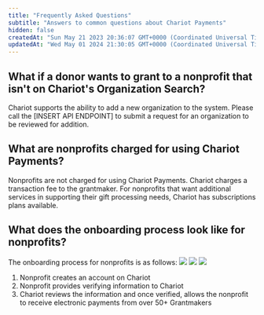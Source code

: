 ```yaml
---
title: "Frequently Asked Questions"
subtitle: "Answers to common questions about Chariot Payments"
hidden: false
createdAt: "Sun May 21 2023 20:36:07 GMT+0000 (Coordinated Universal Time)"
updatedAt: "Wed May 01 2024 21:30:05 GMT+0000 (Coordinated Universal Time)"
---
```


## What if a donor wants to grant to a nonprofit that isn't on Chariot's Organization Search?
Chariot supports the ability to add a new organization to the system. Please call the [INSERT API ENDPOINT] to submit a request for
an organization to be reviewed for addition.

## What are nonprofits charged for using Chariot Payments?
Nonprofits are not charged for using Chariot Payments. Chariot charges a transaction fee to the grantmaker.
For nonprofits that want additional services in supporting their gift processing needs, Chariot has subscriptions plans available.

## What does the onboarding process look like for nonprofits?
The onboarding process for nonprofits is as follows:
<img src='../../images/np_dashboard_1.png' />
<img src='../../images/np_dashboard_2.png' />
<img src='../../images/np_dashboard_3.png' />
1. Nonprofit creates an account on Chariot
2. Nonprofit provides verifying information to Chariot
3. Chariot reviews the information and once verified, allows the nonprofit to receive electronic payments from over 50+ Grantmakers
